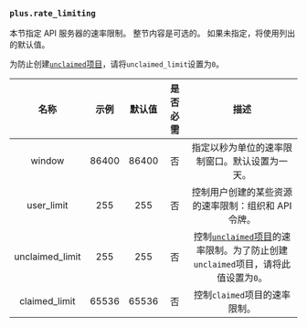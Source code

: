 ### `plus.rate_limiting`

本节指定 API 服务器的速率限制。
整节内容是可选的。
如果未指定，将使用列出的默认值。

为防止创建[`unclaimed`项目][unclaimed projects]，请将`unclaimed_limit`设置为`0`。

|      名称       | 示例  | 默认值 | 是否必需 |                                                 描述                                                  |
| :-------------: | :---: | :----: | :------: | :---------------------------------------------------------------------------------------------------: |
|     window      | 86400 | 86400  |    否    |                            指定以秒为单位的速率限制窗口。默认设置为一天。                             |
|   user_limit    |  255  |  255   |    否    |                          控制用户创建的某些资源的速率限制：组织和 API 令牌。                          |
| unclaimed_limit |  255  |  255   |    否    | 控制[`unclaimed`项目][unclaimed projects]的速率限制。为了防止创建`unclaimed`项目，请将此值设置为`0`。 |
|  claimed_limit  | 65536 | 65536  |    否    |                                     控制`claimed`项目的速率限制。                                     |

[unclaimed projects]: /zh/docs/how-to/claim/#unclaimed-projects
